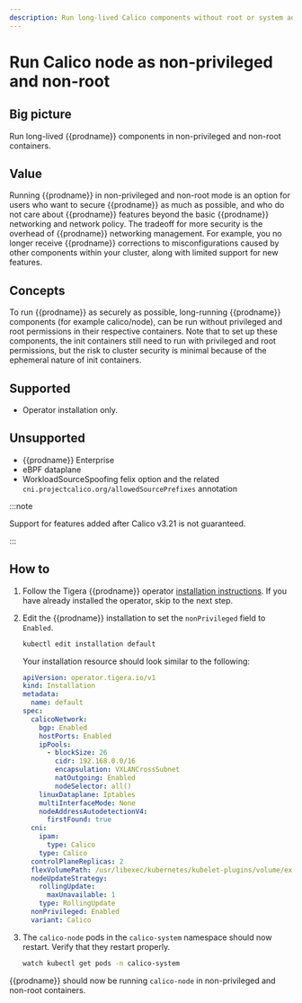 ```yaml
---
description: Run long-lived Calico components without root or system admin privileges.
---
```


# Run Calico node as non-privileged and non-root

## Big picture

Run long-lived {{prodname}} components in non-privileged and non-root containers.

## Value

Running {{prodname}} in non-privileged and non-root mode is an option for users who
want to secure {{prodname}} as much as possible, and who do not care about
{{prodname}} features beyond the basic {{prodname}} networking and network policy.
The tradeoff for more security is the overhead of {{prodname}} networking management.
For example, you no longer receive {{prodname}} corrections to misconfigurations caused
by other components within your cluster, along with limited support for new features.

## Concepts

To run {{prodname}} as securely as possible, long-running {{prodname}} components
(for example calico/node), can be run without privileged and root permissions in their respective
containers. Note that to set up these components, the init containers still need to run with
privileged and root permissions, but the risk to cluster security is minimal because of the
ephemeral nature of init containers.

## Supported

- Operator installation only.

## Unsupported

- {{prodname}} Enterprise
- eBPF dataplane
- WorkloadSourceSpoofing felix option and the related `cni.projectcalico.org/allowedSourcePrefixes` annotation

:::note

Support for features added after Calico v3.21 is not guaranteed.

:::

## How to

1. Follow the Tigera {{prodname}} operator [installation instructions](../getting-started/kubernetes/quickstart.mdx).
   If you have already installed the operator, skip to the next step.

1. Edit the {{prodname}} installation to set the `nonPrivileged` field to `Enabled`.

   ```bash
   kubectl edit installation default
   ```

   Your installation resource should look similar to the following:

   ```yaml
   apiVersion: operator.tigera.io/v1
   kind: Installation
   metadata:
     name: default
   spec:
     calicoNetwork:
       bgp: Enabled
       hostPorts: Enabled
       ipPools:
         - blockSize: 26
           cidr: 192.168.0.0/16
           encapsulation: VXLANCrossSubnet
           natOutgoing: Enabled
           nodeSelector: all()
       linuxDataplane: Iptables
       multiInterfaceMode: None
       nodeAddressAutodetectionV4:
         firstFound: true
     cni:
       ipam:
         type: Calico
       type: Calico
     controlPlaneReplicas: 2
     flexVolumePath: /usr/libexec/kubernetes/kubelet-plugins/volume/exec/
     nodeUpdateStrategy:
       rollingUpdate:
         maxUnavailable: 1
       type: RollingUpdate
     nonPrivileged: Enabled
     variant: Calico
   ```

1. The `calico-node` pods in the `calico-system` namespace should now restart. Verify that they restart properly.
   ```bash
   watch kubectl get pods -n calico-system
   ```

{{prodname}} should now be running `calico-node` in non-privileged and non-root containers.

